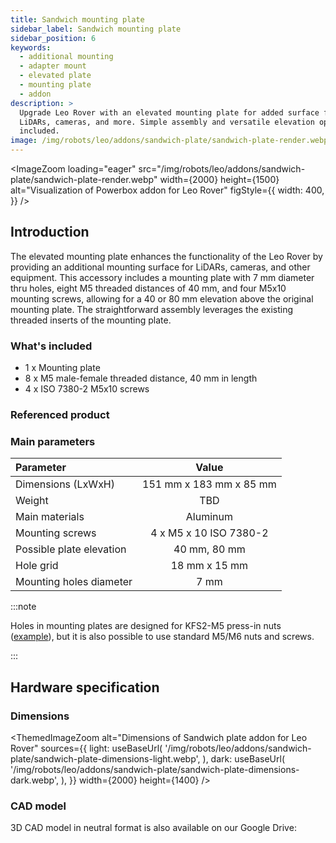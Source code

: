 ```yaml
---
title: Sandwich mounting plate
sidebar_label: Sandwich mounting plate
sidebar_position: 6
keywords:
  - additional mounting
  - adapter mount
  - elevated plate
  - mounting plate
  - addon
description: >
  Upgrade Leo Rover with an elevated mounting plate for added surface for
  LiDARs, cameras, and more. Simple assembly and versatile elevation options
  included.
image: /img/robots/leo/addons/sandwich-plate/sandwich-plate-render.webp
---
```



<ImageZoom
  loading="eager"
  src="/img/robots/leo/addons/sandwich-plate/sandwich-plate-render.webp"
  width={2000}
  height={1500}
  alt="Visualization of Powerbox addon for Leo Rover"
  figStyle={{
    width: 400,
  }}
/>

## Introduction

The elevated mounting plate enhances the functionality of the Leo Rover by
providing an additional mounting surface for LiDARs, cameras, and other
equipment. This accessory includes a mounting plate with 7 mm diameter thru
holes, eight M5 threaded distances of 40 mm, and four M5x10 mounting screws,
allowing for a 40 or 80 mm elevation above the original mounting plate. The
straightforward assembly leverages the existing threaded inserts of the mounting
plate.

### What's included

- 1 x Mounting plate
- 8 x M5 male-female threaded distance, 40 mm in length
- 4 x ISO 7380-2 M5x10 screws

### Referenced product

<Product />

### Main parameters

| Parameter                |          Value          |
| :----------------------- | :---------------------: |
| Dimensions (LxWxH)       | 151 mm x 183 mm x 85 mm |
| Weight                   |           TBD           |
| Main materials           |        Aluminum         |
| Mounting screws          | 4 x M5 x 10 ISO 7380-2  |
| Possible plate elevation |      40 mm, 80 mm       |
| Hole grid                |      18 mm x 15 mm      |
| Mounting holes diameter  |          7 mm           |

:::note

Holes in mounting plates are designed for KFS2-M5 press-in nuts
([example](https://catalog.pemnet.com/item/nuts-broaching-types-kf2-kfs2/broaching-nuts-types-kf2-kfs2-metric/kfs2-m5)),
but it is also possible to use standard M5/M6 nuts and screws.

:::

## Hardware specification

### Dimensions

<ThemedImageZoom
  alt="Dimensions of Sandwich plate addon for Leo Rover"
  sources={{
    light: useBaseUrl(
      '/img/robots/leo/addons/sandwich-plate/sandwich-plate-dimensions-light.webp',
    ),
    dark: useBaseUrl(
      '/img/robots/leo/addons/sandwich-plate/sandwich-plate-dimensions-dark.webp',
    ),
  }}
  width={2000}
  height={1400}
/>

### CAD model

<FusionEmbed
  url="https://kellideas.autodesk360.com/g/shares/SH512d4QTec90decfa6e40fa9589386c1f90"
  embedTitle="Sandwich plate addon for Leo Rover"
  img="/img/robots/leo/addons/sandwich-plate/sandwich-plate-cad.webp"
  img_width={1920}
  img_height={1080}
/>

3D CAD model in neutral format is also available on our Google Drive:

<LinkButton
  url="https://drive.google.com/drive/folders/1dgOTYucPldN725_U0PVxD6J02EjcB09W?usp=drive_link"
  title="Sandwich plate - Google Drive"
/>
